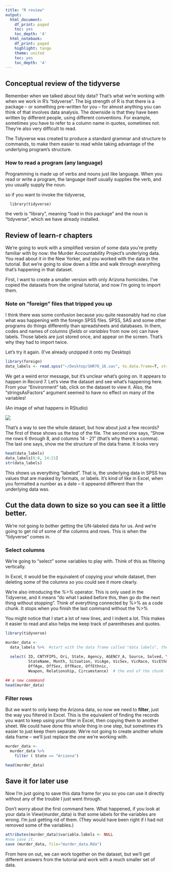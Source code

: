 ```yaml
---
title: "R review"
output:
  html_document:
    df_print: paged
    toc: yes
    toc_depth: '4'
  html_notebook:
    df_print: paged
    highlight: tango
    theme: united
    toc: yes
    toc_depth: '4'
---
```


## Conceptual review of the tidyverse

Remember when we talked about tidy data? That's what we're working with when we work in R's "tidyverse". The big strength of R is that there is a package -- or something pre-written for you -- for almost anything you can think of that involves data analysis. The downside is that they have been written by different people, using different conventions. For example, sometimes you have to refer to a column name in quotes, sometimes not. They're also very difficult to read. 

The Tidyverse was created to produce a standard grammar and structure to commands, to make them easier to read while taking advantage of the underlying program's structure. 


### How to read a program (any language)

Programming is made up of verbs and nouns just like language. When you read or write a program, the language itself usually supplies the verb, and you usually supply the noun. 

so if you want to invoke the tidyverse, 

      library(tidyverse)

the verb is "library", meaning "load in this package" and the noun is "tidyverse", which we have already installed.



## Review of learn-r chapters

We're going to work with a simplified version of some data you're pretty familiar with by now: the Murder Accountability Project's underlying data. You read about it in the New Yorker, and you worked with the data in the tutorial. But we're going to slow down a little and walk through everything that's happening in that dataset. 

First, I want to create a smaller version with only Arizona homicides. I've copied the datasets from the original tutorial, and now I'm going to import them. 

### Note on "foreign" files that tripped you up

I think there was some confusion because you quite reasonably had no clue what was happening with the foreign SPSS files. SPSS, SAS and some other programs do things differently than spreadsheets and databases. In them, codes and names of columns (*fields* or *variables* from now on) can have labels. Those labels are just stored once, and appear on the screen. That's why they had to import twice. 

Let's try it again. (I've already unzipped it onto my Desktop)

```r
library(foreign)
data_labels <- read.spss("~/Desktop/SHR76_16.sav", to.data.frame=T, stringsAsFactors = FALSE)

```

We get a weird error message, but it's unclear what's going on. It appears to happen in Record 7. Let's view the dataset and see what's happening here. From your "Environment" tab, click on the dataset to view it. Also, the "stringsAsFactors" argument seemed to have no effect on many of the variables! 

(An image of what happens in RStudio)

![](data/viewdata-example.png)

That's a way to see the whole dataset, but how about just a few records? 
The first of these shows us the top of the file. The second one says, "Show me rows 6 through 8, and columns 14 - 21" (that's why there's a comma). The last one says, show me the structure of the data frame. It looks very 

```r
head(data_labels)
data_labels[6:8, 14:21]
str(data_labels)

```
This shows us everything "labeled". That is, the underlying data in SPSS has values that are masked by formats, or labels. It's kind of like in Excel, when you formatted a number as a date -- it appeared different than the underlying data was. 

## Cut the data down to size so you can see it a little better.

We're not going to bother getting the UN-labeled data for us. And we're going to get rid of some of the columns and rows. This is when the "tidyverse" comes in. 

### Select columns

We're going to "select" some variables to play with. Think of this as filtering vertically. 

In Excel, it would be the equivalent of copying your whole dataset, then deleting some of the columns so you could see it more clearly.

We're also introducing the *%>%* operator. This is only used in the Tidyverse, and it means "do what I asked before this, then go do the next thing without stopping". Think of everything connected by %>% as a code chunk. It stops when you finish the last command without the %>%

You might notice that I start a lot of new lines, and I indent a lot. This makes it easier to read and also helps me keep track of parentheses and quotes.

```r
library(tidyverse)

murder_data <- 
  data_labels %>%  #start with the data frame called "data labels", then...
  
  select( ID, CNTYFIPS, Ori, State, Agency, AGENCY_A, Source, Solved, Year, 
          StateName, Month, Situation, VicAge, VicSex, VicRace, VicEthnic, 
          OffAge, OffSex, OffRace, OffEthnic, 
          Weapon, Relationship, Circumstance)  # the end of the chunk

## a new commmand
head(murder_data) 

```

### Filter rows

But we want to only keep the Arizona data, so now we need to **filter**, just the way you filtered in Excel. This is the equivalent of finding the records you want to keep using your filter in Excel, then copying them to another sheet. We could have done this whole thing in one step, but sometimes it's easier to just keep them separate. We're not going to create another whole data frame -- we'll just replace the one we're working with.


```r
murder_data <-
  murder_data %>%
    filter ( State == "Arizona")

head(murder_data)
```

## Save it for later use

Now I'm just going to save this data frame for you so you can use it directly without any of the trouble I just went through. 

Don't worry about the first command here. What happened, if you look at your data in View(murder_data) is that some labels for the variables are wrong. I'm just getting rid of them. (They would have been right if I had not removed some of the variables.) 

```r
attributes(murder_data)$variable.labels <- NULL
#now save it.
save (murder_data, file="murder_data.Rda")
```

From here on out, we can work together on the dataset, but we'll get different answers from the tutorial and work with a much smaller set of data.


